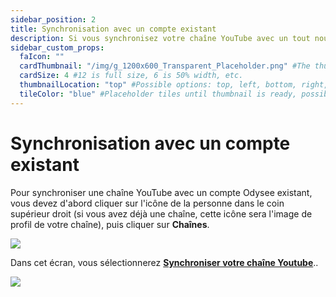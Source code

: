---
sidebar_position: 2
title: Synchronisation avec un compte existant
description: Si vous synchronisez votre chaîne YouTube avec un tout nouveau compte Odysee, les étapes sont assez simples.
sidebar_custom_props:
  faIcon: ""
  cardThumbnail: "/img/g_1200x600_Transparent_Placeholder.png" #The thumbnail on the category card.
  cardSize: 4 #12 is full size, 6 is 50% width, etc.
  thumbnailLocation: "top" #Possible options: top, left, bottom, right, none
  tileColor: "blue" #Placeholder tiles until thumbnail is ready, possible options: blue, cream, darkpurple, lightpurple, mauve, orange, pink, none
---

# Synchronisation avec un compte existant

Pour synchroniser une chaîne YouTube avec un compte Odysee existant, vous devez d'abord cliquer sur l'icône de la personne dans le coin supérieur droit (si vous avez déjà une chaîne, cette icône sera l'image de profil de votre chaîne), puis cliquer sur **Chaînes**.

<Image src="/img/fr/Synchronisationcompteexistant01.png" />

Dans cet écran, vous sélectionnerez <b><a href="https://odysee.com/$/channels">Synchroniser votre chaîne Youtube</a></b>..

<Image src="/img/fr/Synchronisationcompteexistant02.png" />
